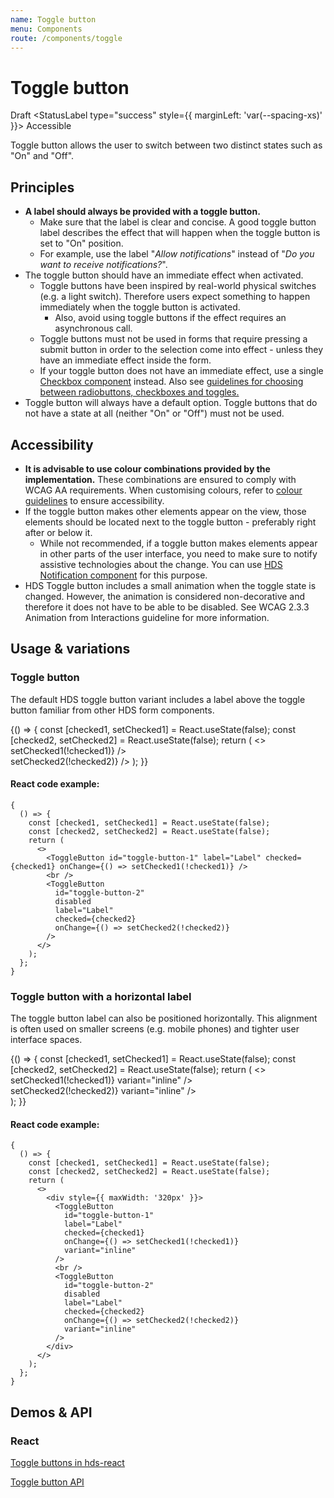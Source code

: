 ```yaml
---
name: Toggle button
menu: Components
route: /components/toggle
---
```




# Toggle button

<StatusLabel type="alert">Draft</StatusLabel>
<StatusLabel type="success" style={{ marginLeft: 'var(--spacing-xs)' }}>
  Accessible
</StatusLabel>

<LargeParagraph>
  Toggle button allows the user to switch between two distinct states such as "On" and "Off".
</LargeParagraph>

## Principles

- **A label should always be provided with a toggle button.**
  - Make sure that the label is clear and concise. A good toggle button label describes the effect that will happen when the toggle button is set to "On" position.
  - For example, use the label "_Allow notifications_" instead of "_Do you want to receive notifications?_".
- The toggle button should have an immediate effect when activated.
  - Toggle buttons have been inspired by real-world physical switches (e.g. a light switch). Therefore users expect something to happen immediately when the toggle button is activated.
    - Also, avoid using toggle buttons if the effect requires an asynchronous call.
  - Toggle buttons must not be used in forms that require pressing a submit button in order to the selection come into effect - unless they have an immediate effect inside the form.
  - If your toggle button does not have an immediate effect, use a single [Checkbox component](/components/checkbox) instead. Also see [guidelines for choosing between radiobuttons, checkboxes and toggles.](/guidelines/checkboxs-radiobuttons-toggles)
- Toggle button will always have a default option. Toggle buttons that do not have a state at all (neither "On" or "Off") must not be used.

## Accessibility

- **It is advisable to use colour combinations provided by the implementation.** These combinations are ensured to comply with WCAG AA requirements. When customising colours, refer to [colour guidelines](/design-tokens/colour 'Colour') to ensure accessibility.
- If the toggle button makes other elements appear on the view, those elements should be located next to the toggle button - preferably right after or below it.
  - While not recommended, if a toggle button makes elements appear in other parts of the user interface, you need to make sure to notify assistive technologies about the change. You can use [HDS Notification component](/components/notification) for this purpose.
- HDS Toggle button includes a small animation when the toggle state is changed. However, the animation is considered non-decorative and therefore it does not have to be able to be disabled. See <Link href="https://www.w3.org/WAI/WCAG21/Understanding/animation-from-interactions.html" external>WCAG 2.3.3 Animation from Interactions guideline</Link> for more information.

## Usage & variations

### Toggle button

The default HDS toggle button variant includes a label above the toggle button familiar from other HDS form components.

<Playground>
  {() => {
    const [checked1, setChecked1] = React.useState(false);
    const [checked2, setChecked2] = React.useState(false);
    return (
      <>
        <ToggleButton id="toggle-button-1" label="Label" checked={checked1} onChange={() => setChecked1(!checked1)} />
        <br />
        <ToggleButton
          id="toggle-button-2"
          disabled
          label="Label"
          checked={checked2}
          onChange={() => setChecked2(!checked2)}
        />
      </>
    );
  }}
</Playground>

#### React code example:

```tsx
{
  () => {
    const [checked1, setChecked1] = React.useState(false);
    const [checked2, setChecked2] = React.useState(false);
    return (
      <>
        <ToggleButton id="toggle-button-1" label="Label" checked={checked1} onChange={() => setChecked1(!checked1)} />
        <br />
        <ToggleButton
          id="toggle-button-2"
          disabled
          label="Label"
          checked={checked2}
          onChange={() => setChecked2(!checked2)}
        />
      </>
    );
  };
}
```

### Toggle button with a horizontal label

The toggle button label can also be positioned horizontally. This alignment is often used on smaller screens (e.g. mobile phones) and tighter user interface spaces.

<Playground>
  {() => {
    const [checked1, setChecked1] = React.useState(false);
    const [checked2, setChecked2] = React.useState(false);
    return (
      <>
        <div style={{ maxWidth: '320px' }}>
          <ToggleButton
            id="toggle-button-1"
            label="Label"
            checked={checked1}
            onChange={() => setChecked1(!checked1)}
            variant="inline"
          />
          <br />
          <ToggleButton
            id="toggle-button-2"
            disabled
            label="Label"
            checked={checked2}
            onChange={() => setChecked2(!checked2)}
            variant="inline"
          />
        </div>
      </>
    );
  }}
</Playground>

#### React code example:

```tsx
{
  () => {
    const [checked1, setChecked1] = React.useState(false);
    const [checked2, setChecked2] = React.useState(false);
    return (
      <>
        <div style={{ maxWidth: '320px' }}>
          <ToggleButton
            id="toggle-button-1"
            label="Label"
            checked={checked1}
            onChange={() => setChecked1(!checked1)}
            variant="inline"
          />
          <br />
          <ToggleButton
            id="toggle-button-2"
            disabled
            label="Label"
            checked={checked2}
            onChange={() => setChecked2(!checked2)}
            variant="inline"
          />
        </div>
      </>
    );
  };
}
```

## Demos & API

### React

[Toggle buttons in hds-react](/storybook/react/?path=/story/components-togglebutton--default)

[Toggle button API](/storybook/react/?path=/docs/components-togglebutton--default)
